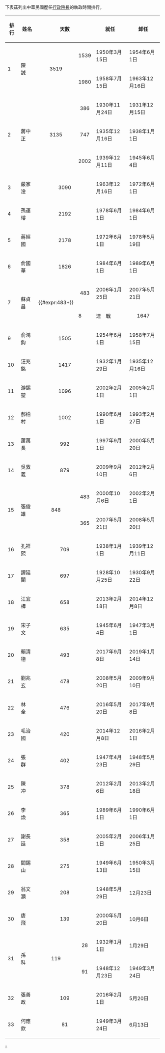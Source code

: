 下表茲列出中華民國歷任[[行政院長|行政院長]]的執政時間排行。

{| class="wikitable sortable"
|-
!排行
!姓名
!colspan=2|天數 
!就任
!卸任
!備註
|-
|rowspan="2" |1
|rowspan="2" |陳　誠
|rowspan="2" |<center>3519</center>
|<center>1539</center>
|1950年3月15日
|1954年6月1日
|
|-
|<center>1980</center>
|1958年7月15日
|1963年12月16日
|
|-
|rowspan="3" |2
|rowspan="3" |蔣中正
|rowspan="3" |<center>3135</center>
|<center>386</center>
|1930年11月24日
|1931年12月15日
|行憲前
|-
|<center>747</center>
|1935年12月16日
|1938年1月1日
|行憲前
|-
|<center>2002</center>
|1939年12月11日
|1945年6月4日
|行憲前
|-
|3
|嚴家淦
|colspan="2"|<center>3090</center>
|1963年12月16日
|1972年6月1日
|
|-
|4
|孫運璿
|colspan="2"|<center>2192</center>
|1978年6月1日
|1984年6月1日
|
|-
|5
|蔣經國
|colspan="2"|<center>2178</center>
|1972年6月1日
|1978年5月19日
|
|-
|6
|俞國華
|colspan="2"|<center>1826</center>
|1984年6月1日
|1989年6月1日
|
|-
|rowspan="2" bgcolor="ccccff"|7
|rowspan="2" bgcolor="ccccff"|蘇貞昌
|rowspan="2" bgcolor="ccccff"|<center>{{#expr:483+{{age in days|2019|1|14|}}}}</center>
|<center>483</center>
|2006年1月25日
|2007年5月21日
|
|- bgcolor="ccccff"|
|<center>{{age in days|2019|1|14}}</center>
|2019年1月14日
|
|現任
|-
|8
|連　戰
|colspan="2"|<center>1647</center>
|1993年2月27日
|1997年9月1日
|
|-
|9
|俞鴻鈞
|colspan="2"|<center>1505</center>
|1954年6月1日
|1958年7月15日
|
|-
|10
|汪兆銘
|colspan="2"|<center>1417</center>
|1932年1月29日
|1935年12月16日
|行憲前
|-

|11
|游錫堃
|colspan="2"|<center>1096</center>
|2002年2月1日
|2005年2月1日
|
|-
|12
|郝柏村
|colspan="2"|<center>1002</center>
|1990年6月1日
|1993年2月27日
|
|-
|13
|蕭萬長
|colspan="2"|<center>992</center>
|1997年9月1日
|2000年5月20日
|
|-
|14
|吳敦義
|colspan="2"|<center>879</center>
|2009年9月10日
|2012年2月6日
|
|-
|rowspan="2" |15
|rowspan="2" |張俊雄
|rowspan="2" |<center>848</center>
|<center>483</center>
|2000年10月6日
|2002年2月1日
|
|-
|<center>365</center>
|2007年5月21日
|2008年5月20日
|
|-
|16
|孔祥熙
|colspan="2"|<center>709</center>
|1938年1月1日
|1939年12月11日
|行憲前
|-
|17
|譚延闓
|colspan="2"|<center>697</center>
|1928年10月25日
|1930年9月22日
|行憲前
|-
|18
|江宜樺
|colspan="2"|<center>658</center>
|2013年2月18日
|2014年12月8日
|
|-
|19
|宋子文
|colspan="2"|<center>635</center>
|1945年6月4日
|1947年3月1日
|行憲前
|-
|20
|賴清德
|colspan="2"|<center>493</center>
|2017年9月8日
|2019年1月14日
|
|-
|21
|劉兆玄
|colspan="2"|<center>478</center>
|2008年5月20日
|2009年9月10日
|
|-
|22
|林　全
|colspan="2"|<center>476</center>
|2016年5月20日
|2017年9月8日
|
|-
|23
|毛治國
|colspan="2"|<center>420</center>
|2014年12月8日
|2016年2月1日
|
|-
|24
|張　群
|colspan="2"|<center>402</center>
|1947年4月23日
|1948年5月29日
|行憲前
|-
|25
|陳　冲
|colspan="2"|<center>378</center>
|2012年2月6日
|2013年2月18日
|
|-
|26
|李　煥
|colspan="2"|<center>365</center>
|1989年6月1日
|1990年6月1日
|
|-
|27
|謝長廷
|colspan="2"|<center>358</center>
|2005年2月1日
|2006年1月25日
|
|-
|28
|閻錫山
|colspan="2"|<center>275</center>
|1949年6月13日
|1950年3月15日
|行憲後遷臺前
|-
|29
|翁文灝
|colspan="2"|<center>208</center>
|1948年5月29日
|12月23日
|行憲後遷臺前
|-
|30
|唐　飛
|colspan="2"|<center>139</center>
|2000年5月20日
|10月6日
|
|-
|rowspan="2" |31
|rowspan="2" |孫　科
|rowspan="2" |<center>119</center>
|<center>28</center>
|1932年1月1日
|1月29日
|行憲前
|-
|<center>91</center>
|1948年12月23日
|1949年3月24日
|行憲後遷臺前
|-
|32
|張善政
|colspan="2"|<center>109</center>
|2016年2月1日
|5月20日
|
|-
|33
|何應欽
|colspan="2"|<center>81</center>
|1949年3月24日
|6月13日
|行憲後遷臺前
|}

[[Category:行政院院長|-]]